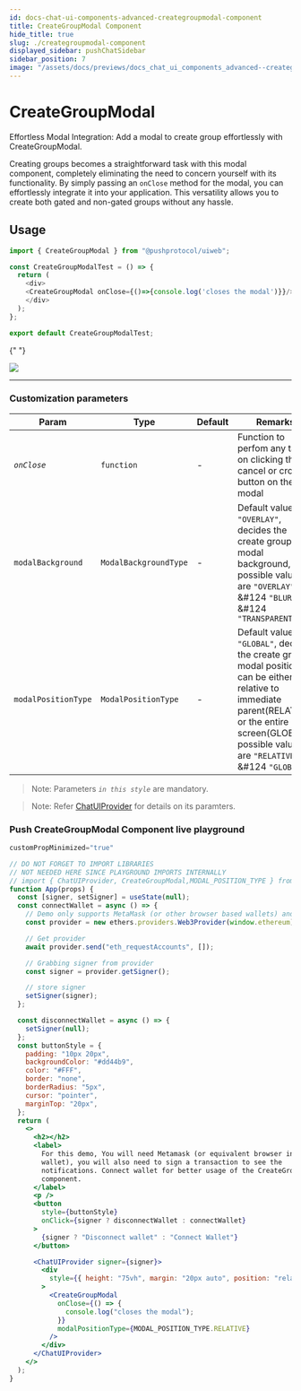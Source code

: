 ```yaml
---
id: docs-chat-ui-components-advanced-creategroupmodal-component
title: CreateGroupModal Component
hide_title: true
slug: ./creategroupmodal-component
displayed_sidebar: pushChatSidebar
sidebar_position: 7
image: "/assets/docs/previews/docs_chat_ui_components_advanced--creategroupmodal_component.png"
---
```


# CreateGroupModal

Effortless Modal Integration: Add a modal to create group effortlessly with CreateGroupModal.

Creating groups becomes a straightforward task with this modal component, completely eliminating the need to concern yourself with its functionality. By simply passing an `onClose` method for the modal, you can effortlessly integrate it into your application. This versatility allows you to create both gated and non-gated groups without any hassle.


<Head>
  <title>{`
    CreateGroupModal | UI Components (@pushprotocol/uiweb) | Push Chat | Push
    Documentation
  `}</title>
</Head>


## Usage

<Tabs className="codetabs" groupId="code-examples">
  <TabItem  value="react" attributes={{className: "codetab react"}} default>

```typescript
import { CreateGroupModal } from "@pushprotocol/uiweb";

const CreateGroupModalTest = () => {
  return (
    <div>
    <CreateGroupModal onClose={()=>{console.log('closes the modal')}}/>
    </div>
  );
};

export default CreateGroupModalTest;
```

{" "}

<ModalContainer>
  <img
    src={
      require("/static/assets/docs/chat/ui-components/advanced/integrate-advanced-creategroupmodal-component/create-group-modal.png")
        .default
    }
  />
</ModalContainer>

  </TabItem>
</Tabs>

---

### Customization parameters

| Param               | Type                  | Default | Remarks                                                                                                                                                                                                       |
| ------------------- | --------------------- | ------- | ------------------------------------------------------------------------------------------------------------------------------------------------------------------------------------------------------------- |
| _`onClose`_         | `function`            | -       | Function to perfom any task on clicking the cancel or cross button on the modal                                                                                                                               |
| `modalBackground`   | `ModalBackgroundType` | -       | Default value is `"OVERLAY"`, decides the create group modal background, possible values are `"OVERLAY"` &#124 `"BLUR"` &#124 `"TRANSPARENT"`                                                                 |
| `modalPositionType` | `ModalPositionType`   | -       | Default value is `"GLOBAL"`, decides the create group modal position, it can be either relative to immediate parent(RELATIVE) or the entire screen(GLOBAL), possible values are `"RELATIVE"` &#124 `"GLOBAL"` |

> Note: Parameters _`in this style`_ are mandatory.

> Note: Refer [ChatUIProvider](/docs/chat/ui-components/Advanced/ChatUIProvider/) for details on its paramters.

### Push CreateGroupModal Component live playground

```jsx live
customPropMinimized="true"

// DO NOT FORGET TO IMPORT LIBRARIES
// NOT NEEDED HERE SINCE PLAYGROUND IMPORTS INTERNALLY
// import { ChatUIProvider, CreateGroupModal,MODAL_POSITION_TYPE } from @pushprotocol/uiweb;
function App(props) {
  const [signer, setSigner] = useState(null);
  const connectWallet = async () => {
    // Demo only supports MetaMask (or other browser based wallets) and gets provider that injects as window.ethereum into each page
    const provider = new ethers.providers.Web3Provider(window.ethereum);

    // Get provider
    await provider.send("eth_requestAccounts", []);

    // Grabbing signer from provider
    const signer = provider.getSigner();

    // store signer
    setSigner(signer);
  };

  const disconnectWallet = async () => {
    setSigner(null);
  };
  const buttonStyle = {
    padding: "10px 20px",
    backgroundColor: "#dd44b9",
    color: "#FFF",
    border: "none",
    borderRadius: "5px",
    cursor: "pointer",
    marginTop: "20px",
  };
  return (
    <>
      <h2></h2>
      <label>
        For this demo, You will need Metamask (or equivalent browser injected
        wallet), you will also need to sign a transaction to see the
        notifications. Connect wallet for better usage of the CreateGroupModal
        component.
      </label>
      <p />
      <button
        style={buttonStyle}
        onClick={signer ? disconnectWallet : connectWallet}
      >
        {signer ? "Disconnect wallet" : "Connect Wallet"}
      </button>

      <ChatUIProvider signer={signer}>
        <div
          style={{ height: "75vh", margin: "20px auto", position: "relative" }}
        >
          <CreateGroupModal
            onClose={() => {
              console.log("closes the modal");
            }}
            modalPositionType={MODAL_POSITION_TYPE.RELATIVE}
          />
        </div>
      </ChatUIProvider>
    </>
  );
}
```
